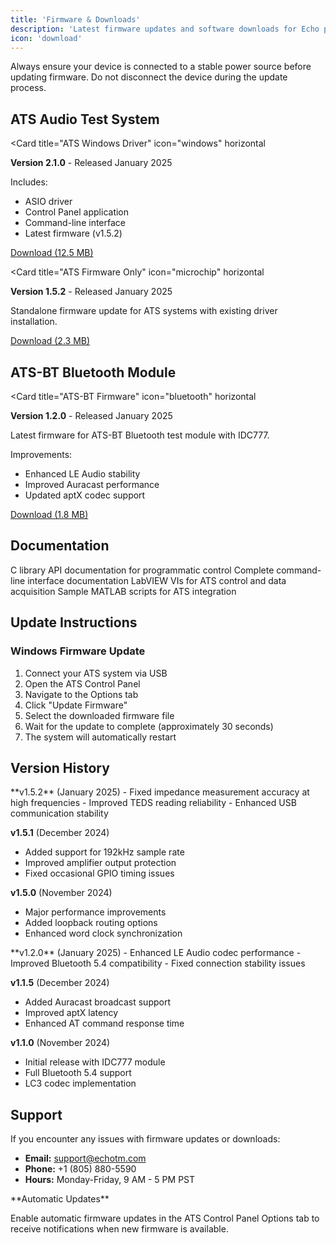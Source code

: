 ```yaml
---
title: 'Firmware & Downloads'
description: 'Latest firmware updates and software downloads for Echo products'
icon: 'download'
---
```


<Warning>
Always ensure your device is connected to a stable power source before updating firmware. Do not disconnect the device during the update process.
</Warning>

## ATS Audio Test System

<Card
  title="ATS Windows Driver"
  icon="windows"
  horizontal
>
  **Version 2.1.0** - Released January 2025

  Includes:
  - ASIO driver
  - Control Panel application
  - Command-line interface
  - Latest firmware (v1.5.2)

  [Download (12.5 MB)](https://www.echotm.com/downloads/ats-windows-driver.exe)
</Card>

<Card
  title="ATS Firmware Only"
  icon="microchip"
  horizontal
>
  **Version 1.5.2** - Released January 2025

  Standalone firmware update for ATS systems with existing driver installation.

  [Download (2.3 MB)](https://www.echotm.com/downloads/ats-firmware.bin)
</Card>

## ATS-BT Bluetooth Module

<Card
  title="ATS-BT Firmware"
  icon="bluetooth"
  horizontal
>
  **Version 1.2.0** - Released January 2025

  Latest firmware for ATS-BT Bluetooth test module with IDC777.

  Improvements:
  - Enhanced LE Audio stability
  - Improved Auracast performance
  - Updated aptX codec support

  [Download (1.8 MB)](https://www.echotm.com/downloads/ats-bt-firmware.bin)
</Card>

## Documentation

<Columns cols={2}>
  <Card
    title="API Reference"
    icon="code"
    href="https://www.echotm.com/downloads/ats-api-reference.pdf"
  >
    C library API documentation for programmatic control
  </Card>
  <Card
    title="Command-line Reference"
    icon="terminal"
    href="https://www.echotm.com/downloads/ats-cli-reference.pdf"
  >
    Complete command-line interface documentation
  </Card>
</Columns>

<Columns cols={2}>
  <Card
    title="LabVIEW Driver"
    icon="flask"
    href="https://www.echotm.com/downloads/ats-labview.zip"
  >
    LabVIEW VIs for ATS control and data acquisition
  </Card>
  <Card
    title="MATLAB Examples"
    icon="chart-line"
    href="https://www.echotm.com/downloads/ats-matlab-examples.zip"
  >
    Sample MATLAB scripts for ATS integration
  </Card>
</Columns>

## Update Instructions

### Windows Firmware Update

1. Connect your ATS system via USB
2. Open the ATS Control Panel
3. Navigate to the Options tab
4. Click "Update Firmware"
5. Select the downloaded firmware file
6. Wait for the update to complete (approximately 30 seconds)
7. The system will automatically restart

## Version History

<Accordion title="ATS Firmware Changelog">
  **v1.5.2** (January 2025)
  - Fixed impedance measurement accuracy at high frequencies
  - Improved TEDS reading reliability
  - Enhanced USB communication stability

  **v1.5.1** (December 2024)
  - Added support for 192kHz sample rate
  - Improved amplifier output protection
  - Fixed occasional GPIO timing issues

  **v1.5.0** (November 2024)
  - Major performance improvements
  - Added loopback routing options
  - Enhanced word clock synchronization
</Accordion>

<Accordion title="ATS-BT Firmware Changelog">
  **v1.2.0** (January 2025)
  - Enhanced LE Audio codec performance
  - Improved Bluetooth 5.4 compatibility
  - Fixed connection stability issues

  **v1.1.5** (December 2024)
  - Added Auracast broadcast support
  - Improved aptX latency
  - Enhanced AT command response time

  **v1.1.0** (November 2024)
  - Initial release with IDC777 module
  - Full Bluetooth 5.4 support
  - LC3 codec implementation
</Accordion>

## Support

If you encounter any issues with firmware updates or downloads:

- **Email:** support@echotm.com
- **Phone:** +1 (805) 880-5590
- **Hours:** Monday-Friday, 9 AM - 5 PM PST

<Info>
**Automatic Updates**

Enable automatic firmware updates in the ATS Control Panel Options tab to receive notifications when new firmware is available.
</Info>